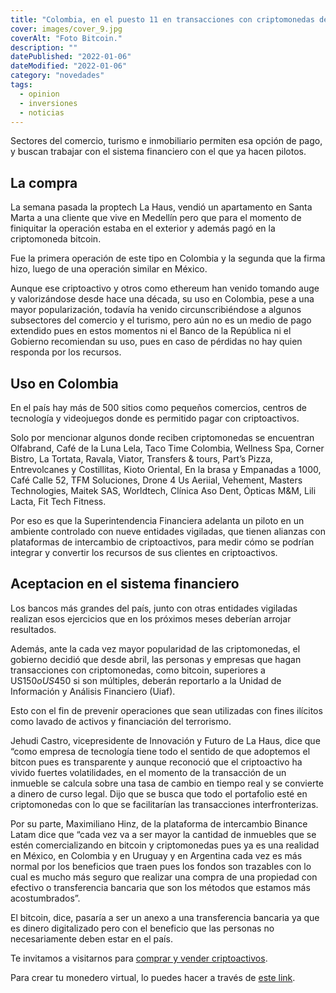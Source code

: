 ```yaml
---
title: "Colombia, en el puesto 11 en transacciones con criptomonedas del mundo"
cover: images/cover_9.jpg
coverAlt: "Foto Bitcoin."
description: ""
datePublished: "2022-01-06"
dateModified: "2022-01-06"
category: "novedades"
tags:
  - opinion
  - inversiones
  - noticias
---
```


Sectores del comercio, turismo e inmobiliario permiten esa opción de pago, y buscan
trabajar con el sistema financiero con el que ya hacen pilotos.

## La compra

La semana pasada la proptech La Haus, vendió un apartamento en Santa Marta a una cliente
que vive en Medellín pero que para el momento de finiquitar la operación estaba en el exterior
y además pagó en la criptomoneda bitcoin.

Fue la primera operación de este tipo en Colombia y la segunda que la firma hizo,
luego de una operación similar en México.

Aunque ese criptoactivo y otros como ethereum han venido tomando auge y valorizándose desde hace una década,
su uso en Colombia, pese a una mayor popularización, todavía ha venido circunscribiéndose a algunos
subsectores del comercio y el turismo, pero aún no es un medio de pago extendido pues en estos momentos
ni el Banco de la República ni el Gobierno recomiendan su uso, pues en caso de pérdidas no hay quien responda por los recursos.

## Uso en Colombia

En el país hay más de 500 sitios como pequeños comercios, centros de tecnología y
videojuegos donde es permitido pagar con criptoactivos.

Solo por mencionar algunos donde reciben criptomonedas se encuentran Olfabrand,
Café de la Luna Lela, Taco Time Colombia, Wellness Spa, Corner Bistro, La Tortata,
Ravala, Viator, Transfers & tours, Part’s Pizza, Entrevolcanes y Costillitas, Kioto
Oriental, En la brasa y Empanadas a 1000, Café Calle 52, TFM Soluciones, Drone 4 Us
Aeriial, Vehement, Masters Technologies, Maitek SAS, Worldtech, Clínica Aso Dent,
Ópticas M&M, Lili Lacta, Fit Tech Fitness.

Por eso es que la Superintendencia Financiera adelanta un piloto en un ambiente
controlado con nueve entidades vigiladas, que tienen alianzas con plataformas de intercambio
de criptoactivos, para medir cómo se podrían integrar y convertir los recursos de sus clientes en criptoactivos.

## Aceptacion en el sistema financiero

Los bancos más grandes del país, junto con otras entidades vigiladas realizan esos 
ejercicios que en los próximos meses deberían arrojar resultados.

Además, ante la cada vez mayor popularidad de las criptomonedas, el gobierno decidió
que desde abril, las personas y empresas que hagan transacciones con criptomonedas,
como bitcoin, superiores a US$150 o US$450 si son múltiples, deberán reportarlo a la Unidad de Información y Análisis Financiero (Uiaf).

Esto con el fin de prevenir operaciones que sean utilizadas con fines ilícitos
como lavado de activos y financiación del terrorismo.

Jehudi Castro, vicepresidente de Innovación y Futuro de La Haus, dice que “como empresa
de tecnología tiene todo el sentido de que adoptemos el bitcon pues es transparente y
aunque reconoció que el criptoactivo ha vivido fuertes volatilidades, en el momento de
la transacción de un inmueble se calcula sobre una tasa de cambio en tiempo real y se convierte
a dinero de curso legal. Dijo que se busca que todo el portafolio esté en criptomonedas con lo
que se facilitarían las transacciones interfronterizas.

Por su parte, Maximiliano Hinz, de la plataforma de intercambio Binance Latam dice que
“cada vez va a ser mayor la cantidad de inmuebles que se estén comercializando en bitcoin
y criptomonedas pues ya es una realidad en México, en Colombia y en Uruguay y en Argentina
cada vez es más normal por los beneficios que traen pues los fondos son trazables con lo
cual es mucho más seguro que realizar una compra de una propiedad con efectivo o transferencia
bancaria que son los métodos que estamos más acostumbrados”.

El bitcoin, dice, pasaría a ser un anexo a una transferencia bancaria ya que es dinero
digitalizado pero con el beneficio que las personas no necesariamente deben estar en el país.


Te invitamos a visitarnos para [comprar y vender criptoactivos](https://shop.criptocambioslatam.com).

Para crear tu monedero virtual, lo puedes hacer a través de [este link](https://accounts.binance.com/es/register?ref=20517808).